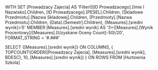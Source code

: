 WITH
SET [Prowadzacy Zajecia] AS
'Filter(([ID Prowadzacego].[Imie I Nazwisko].Children, [ID Prowadzacego].[PESEL].Children, [Skladowe Przedmiotu].[Nazwa Skladowej].Children, [Przedmioty].[Nazwa Przedmiotu].Children, [Data].[Semestr].Children), [Measures].[sredni wynik]>1)'
MEMBER [Measures].[sredni wynik] AS
'3+([Measures].[Wynik Procentowy]/[Measures].[Uzyskane Oceny Count]-50)/20', FORMAT_STRING = '#.###'

SELECT
{[Measures].[sredni wynik]} ON COLUMNS,
{
TOPCOUNT(ORDER([Prowadzacy Zajecia], [Measures].[sredni wynik], BDESC), 10, [Measures].[sredni wynik])
} ON ROWS
FROM [Hurtownia Szkola]